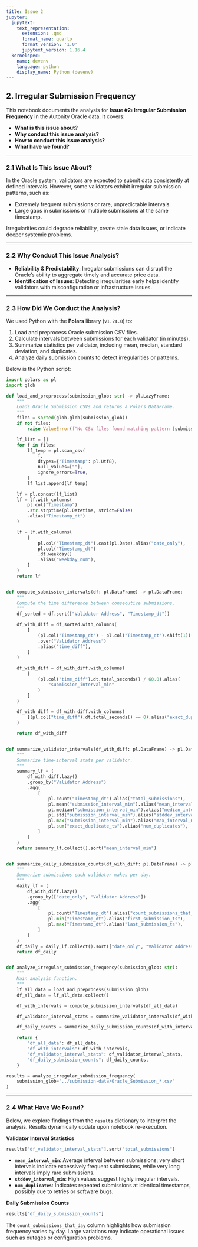 ```yaml
---
title: Issue 2
jupyter:
  jupytext:
    text_representation:
      extension: .qmd
      format_name: quarto
      format_version: '1.0'
      jupytext_version: 1.16.4
  kernelspec:
    name: devenv
    language: python
    display_name: Python (devenv)
---
```


## 2. Irregular Submission Frequency

This notebook documents the analysis for **Issue #2: Irregular Submission Frequency** in the Autonity Oracle data. It covers:

- **What is this issue about?**  
- **Why conduct this issue analysis?**  
- **How to conduct this issue analysis?**  
- **What have we found?**  

---

### 2.1 What Is This Issue About?

In the Oracle system, validators are expected to submit data consistently at defined intervals. However, some validators exhibit irregular submission patterns, such as:

- Extremely frequent submissions or rare, unpredictable intervals.  
- Large gaps in submissions or multiple submissions at the same timestamp.

Irregularities could degrade reliability, create stale data issues, or indicate deeper systemic problems.

---

### 2.2 Why Conduct This Issue Analysis?

- **Reliability & Predictability**: Irregular submissions can disrupt the Oracle's ability to aggregate timely and accurate price data.
- **Identification of Issues**: Detecting irregularities early helps identify validators with misconfiguration or infrastructure issues.

---

### 2.3 How Did We Conduct the Analysis?

We used Python with the **Polars** library (`v1.24.0`) to:

1. Load and preprocess Oracle submission CSV files.
2. Calculate intervals between submissions for each validator (in minutes).
3. Summarize statistics per validator, including mean, median, standard deviation, and duplicates.
4. Analyze daily submission counts to detect irregularities or patterns.

Below is the Python script:

```python
import polars as pl
import glob
```

```python
def load_and_preprocess(submission_glob: str) -> pl.LazyFrame:
    """
    Loads Oracle Submission CSVs and returns a Polars DataFrame.
    """
    files = sorted(glob.glob(submission_glob))
    if not files:
        raise ValueError(f"No CSV files found matching pattern {submission_glob}")

    lf_list = []
    for f in files:
        lf_temp = pl.scan_csv(
            f,
            dtypes={"Timestamp": pl.Utf8},
            null_values=[""],
            ignore_errors=True,
        )
        lf_list.append(lf_temp)

    lf = pl.concat(lf_list)
    lf = lf.with_columns(
        pl.col("Timestamp")
        .str.strptime(pl.Datetime, strict=False)
        .alias("Timestamp_dt")
    )

    lf = lf.with_columns(
        [
            pl.col("Timestamp_dt").cast(pl.Date).alias("date_only"),
            pl.col("Timestamp_dt")
            .dt.weekday()
            .alias("weekday_num"),
        ]
    )
    return lf


def compute_submission_intervals(df: pl.DataFrame) -> pl.DataFrame:
    """
    Compute the time difference between consecutive submissions.
    """
    df_sorted = df.sort(["Validator Address", "Timestamp_dt"])

    df_with_diff = df_sorted.with_columns(
        [
            (pl.col("Timestamp_dt") - pl.col("Timestamp_dt").shift(1))
            .over("Validator Address")
            .alias("time_diff"),
        ]
    )

    df_with_diff = df_with_diff.with_columns(
        [
            (pl.col("time_diff").dt.total_seconds() / 60.0).alias(
                "submission_interval_min"
            )
        ]
    )

    df_with_diff = df_with_diff.with_columns(
        [(pl.col("time_diff").dt.total_seconds() == 0).alias("exact_duplicate_ts")]
    )

    return df_with_diff


def summarize_validator_intervals(df_with_diff: pl.DataFrame) -> pl.DataFrame:
    """
    Summarize time-interval stats per validator.
    """
    summary_lf = (
        df_with_diff.lazy()
        .group_by("Validator Address")
        .agg(
            [
                pl.count("Timestamp_dt").alias("total_submissions"),
                pl.mean("submission_interval_min").alias("mean_interval_min"),
                pl.median("submission_interval_min").alias("median_interval_min"),
                pl.std("submission_interval_min").alias("stddev_interval_min"),
                pl.max("submission_interval_min").alias("max_interval_min"),
                pl.sum("exact_duplicate_ts").alias("num_duplicates"),
            ]
        )
    )
    return summary_lf.collect().sort("mean_interval_min")


def summarize_daily_submission_counts(df_with_diff: pl.DataFrame) -> pl.DataFrame:
    """
    Summarize submissions each validator makes per day.
    """
    daily_lf = (
        df_with_diff.lazy()
        .group_by(["date_only", "Validator Address"])
        .agg(
            [
                pl.count("Timestamp_dt").alias("count_submissions_that_day"),
                pl.min("Timestamp_dt").alias("first_submission_ts"),
                pl.max("Timestamp_dt").alias("last_submission_ts"),
            ]
        )
    )
    df_daily = daily_lf.collect().sort(["date_only", "Validator Address"])
    return df_daily


def analyze_irregular_submission_frequency(submission_glob: str):
    """
    Main analysis function.
    """
    lf_all_data = load_and_preprocess(submission_glob)
    df_all_data = lf_all_data.collect()

    df_with_intervals = compute_submission_intervals(df_all_data)

    df_validator_interval_stats = summarize_validator_intervals(df_with_intervals)

    df_daily_counts = summarize_daily_submission_counts(df_with_intervals)

    return {
        "df_all_data": df_all_data,
        "df_with_intervals": df_with_intervals,
        "df_validator_interval_stats": df_validator_interval_stats,
        "df_daily_submission_counts": df_daily_counts,
    }
```

```python
results = analyze_irregular_submission_frequency(
    submission_glob="../submission-data/Oracle_Submission_*.csv"
)
```

---

### 2.4 What Have We Found?

Below, we explore findings from the `results` dictionary to interpret the analysis. Results dynamically update upon notebook re-execution.

**Validator Interval Statistics**

```python
results["df_validator_interval_stats"].sort("total_submissions")
```

- **`mean_interval_min`**: Average interval between submissions; very short intervals indicate excessively frequent submissions, while very long intervals imply rare submissions.
- **`stddev_interval_min`**: High values suggest highly irregular intervals.
- **`num_duplicates`**: Indicates repeated submissions at identical timestamps, possibly due to retries or software bugs.

**Daily Submission Counts**

```python
results["df_daily_submission_counts"]
```

The `count_submissions_that_day` column highlights how submission frequency varies by day. Large variations may indicate operational issues such as outages or configuration problems.
